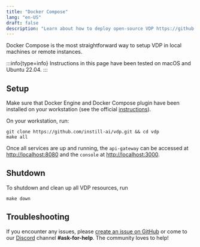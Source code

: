 ```yaml
---
title: "Docker Compose"
lang: "en-US"
draft: false
description: "Learn about how to deploy open-source VDP https://github.com/instill-ai/vdp using Docker Compose"
---
```


Docker Compose is the most straightforward way to setup VDP in local machines or remote instances.

:::info{type=info}
Instructions in this page have been tested on macOS and Ubuntu 22.04.
:::

## Setup

Make sure that Docker Engine and Docker Compose plugin have been installed on your workstation (see the official [instructions](https://docs.docker.com/compose/install)).

On your workstation, run:

```shellscript
git clone https://github.com/instill-ai/vdp.git && cd vdp
make all
```

Once all services are up and running, the `api-gateway` can be accessed at [http://localhost:8080](http://localhost:8080)
and the `console` at [http://localhost:3000](http://localhost:3000).

## Shutdown

To shutdown and clean up all VDP resources, run

```shellscript
make down
```

## Troubleshooting

If you encounter any issues, please [create an issue on GitHub](https://github.com/instill-ai/vdp/issues)
or come to our [Discord](https://discord.gg/sevxWsqpGh) channel **#ask-for-help**. The community loves to help!
